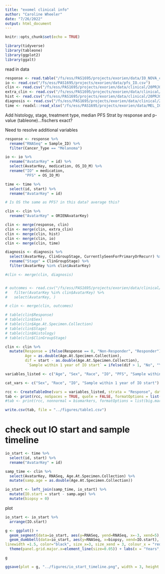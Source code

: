 ```yaml
---
title: "exomel clinical info"
author: "Caroline Wheeler"
date: "7/26/2022"
output: html_document
---
```


```r
knitr::opts_chunk$set(echo = TRUE)

library(tidyverse)
library(tableone)
library(ggplot2)
library(ggalt)
```

read in data
```r
response <- read.table("/fs/ess/PAS1695/projects/exorien/data/IO_NOVA_clin.txt", header = TRUE)
io <- read.csv("/fs/ess/PAS1695/projects/exorien/data/pfs_IO.csv")
clin <- read.csv("/fs/ess/PAS1695/projects/exorien/data/clinical/20PRJ060OSU_20210712_ClinicalMolLinkage_V4.csv")
extra_clin <- read.csv("/fs/ess/PAS1695/projects/exorien/data/clinical/20PRJ060OSU_20210712_PatientMaster_V4.csv")
hist <- read.csv("/fs/ess/PAS1695/projects/exorien/data/clinical/20PRJ060OSU_20210712_PatientHistory_V4.csv")
diagnosis <- read.csv("/fs/ess/PAS1695/projects/exorien/data/clinical/20PRJ060OSU_20210712_Diagnosis_V4.csv")
time <- readxl::read_xlsx("/fs/ess/PAS1695/projects/exorien/data/MEL_ICB_PFS.xlsx")
```


Add histology, stage, treatment type, median PFS
		Strat by response and p-value (tableone)...fischers exact?
		
Need to resolve additional variables
		
```r
response <- response %>%
  rename("RNASeq" = Sample_ID) %>%
  filter(Cancer_Type == "Melanoma")

io <- io %>%
  rename("AvatarKey" = id) %>%
  select(AvatarKey, medication, OS_IO_M) %>%
  rename("IO" = medication,
         "PFS" = OS_IO_M)

time <- time %>%
  select(id, start) %>%
  rename("AvatarKey" = id)

# Is OS the same as PFS? in this data? average this? 

clin <- clin %>%
  rename("AvatarKey" = ORIENAvatarKey)

clin <- merge(response, clin)
clin <- merge(clin, extra_clin)
clin <- merge(clin, hist)
clin <- merge(clin, io)
clin <- merge(clin, time)

diagnosis <- diagnosis %>%
  select(AvatarKey, ClinGroupStage, CurrentlySeenForPrimaryOrRecurr) %>%
  rename("Stage" = ClinGroupStage) %>%
  filter(AvatarKey %in% clin$AvatarKey)

#clin <- merge(clin, diagnosis)


# outcomes <- read.csv("/fs/ess/PAS1695/projects/exorien/data/clinical/20PRJ060OSU_20210712_Outcomes_V4.csv") %>%
#   filter(AvatarKey %in% clin$AvatarKey) %>%
#   select(AvatarKey, )

# clin <- merge(clin, outcomes)
```



```r
# table(clin$Response)
# table(clin$Sex)
# table(clin$Age.At.Specimen.Collection)
# table(clin$Stage)
# table(clin$Histology)
# table(clin$ClinGroupStage)
```

```r
clin <- clin %>%
  mutate(Response = ifelse(Response == 0, "Non-Responder", "Responder"),
         Age = as.double(Age.At.Specimen.Collection),
         dif = start - as.double(Age.At.Specimen.Collection),
          `Sample within 1 year of IO start` = ifelse(dif > 1, "No", "Yes"))
```

<!-- Make age a categorial variable  -->
<!-- ```{r} -->
<!-- clin <- clin %>% -->
<!--   mutate(Response = ifelse(Response == 0, "Non-Responder", "Responder"), -->
<!--          Age = case_when(Age.At.Specimen.Collection >= 80  & Age.At.Specimen.Collection <= 89.99 ~ '80-89', -->
<!--                          Age.At.Specimen.Collection >= 70  & Age.At.Specimen.Collection <= 79.99 ~ '70-79', -->
<!--                          Age.At.Specimen.Collection >= 60  & Age.At.Specimen.Collection <= 69.99 ~ '60-69', -->
<!--                          Age.At.Specimen.Collection >= 50  & Age.At.Specimen.Collection <= 59.99 ~ '50-59', -->
<!--                          Age.At.Specimen.Collection >= 40  & Age.At.Specimen.Collection <= 49.99 ~ '40-49', -->
<!--                          Age.At.Specimen.Collection >= 30  & Age.At.Specimen.Collection <= 39.99 ~ '30-39', -->
<!--                          Age.At.Specimen.Collection >= 20  & Age.At.Specimen.Collection <= 29.99 ~ '20-29', -->
<!--                          Age.At.Specimen.Collection >= 10  & Age.At.Specimen.Collection <= 19.99 ~ '10-19',)) -->

<!-- ``` -->

<!-- Clean up stage -->
<!-- ```{r} -->
<!-- clin <- clin %>% -->
<!--   mutate(Stage = case_when(Stage == "0a" ~ 'Stage 0', -->
<!--                           Stage == "I" | Stage == "IA" | Stage == "IB" ~ "Stage 1", -->
<!--                           Stage == "II" | Stage == "IIA" | Stage == "IIB" | Stage == "IIC" ~ "Stage 2", -->
<!--                           Stage == "III" | Stage == "IIIB" | Stage == "IIIC" ~ "Stage 3", -->
<!--                           Stage == "IV" | Stage == "IVA" | Stage == "IVC" ~ "Stage 4", -->
<!--                           Stage == "Unknown/Not Reported" | Stage == "No TNM applicable for this site/histology combination" | Stage == "Unknown/Not Applicable" ~ "NA",)) -->

<!-- ``` -->

```r
variables_listed <- c("Age", "Sex", "Race", "IO", "PFS", "Sample within 1 year of IO start")

cat_vars <- c("Sex", "Race", "IO", "Sample within 1 year of IO start")

rcc <- CreateTableOne(vars = variables_listed, strata = "Response", data = clin, factorVars = cat_vars)
tab <- print(rcc, noSpaces = TRUE, quote = FALSE, formatOptions = list(big.mark = ","))
#tab <- print(rcc, nonnormal = biomarkers, formatOptions = list(big.mark = ","))

```

```r
write.csv(tab, file = "../figures/table1.csv")
```


#  check out IO start and sample timeline
```r
io_start <- time %>%
  select(id, start) %>%
  rename("AvatarKey" = id)

samp_time <- clin %>%
  select(AvatarKey, RNASeq, Age.At.Specimen.Collection) %>%
  mutate(samp.age = as.double(Age.At.Specimen.Collection)) 

io_start <- left_join(samp_time, io_start) %>%
  mutate(IO.start = start - samp.age) %>%
  mutate(biopsy = 0)
```

plot
```r
io_start <- io_start %>%
  arrange(IO.start) 

g <- ggplot() +
  geom_segment(data=io_start, aes(y=RNASeq, yend=RNASeq, x=-3, xend=5), size=0.15) +
  geom_dumbbell(data=io_start, aes(y=RNASeq, x=biopsy, xend=IO.start),
linewidth =1.5, color="black", size_x=3, size_xend = 3, colour_x = "red3", colour_xend = "cornflowerblue") +
  theme(panel.grid.major.x=element_line(size=0.05)) + labs(x = "Years", y = "Patients")

g
```
```r
ggsave(plot = g, "../figures/io_start_timeline.png", width = 3, height = 8, dev = "png", dpi = 600)
```


